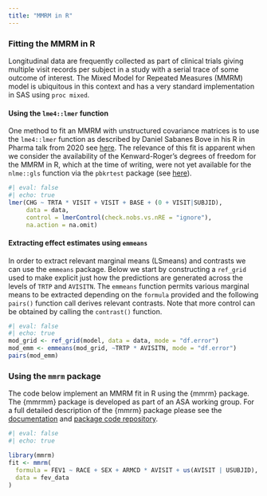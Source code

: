 ```yaml
---
title: "MMRM in R"
---
```


### Fitting the MMRM in R

Longitudinal data are frequently collected as part of clinical trials giving multiple visit records per subject in a study with a serial trace of some outcome of interest. The Mixed Model for Repeated Measures (MMRM) model is ubiquitous in this context and has a very standard implementation in SAS using `proc mixed`.

#### Using the `lme4::lmer` function

One method to fit an MMRM with unstructured covariance matrices is to use the `lme4::lmer` function as described by Daniel Sabanes Bove in his R in Pharma talk from 2020 see [here](https://github.com/rinpharma/2020_presentations/blob/main/talks_folder/2020-Sabanes_Bove-Implementing_MMRM_in_R.pdf). The relevance of this fit is apparent when we consider the availability of the Kenward-Roger's degrees of freedom for the MMRM in R, which at the time of writing, were not yet available for the `nlme::gls` function via the `pbkrtest` package (see [here](https://people.math.aau.dk/~sorenh/software/pbkrtest/#NEWS)).

```r
#| eval: false
#| echo: true
lmer(CHG ~ TRTA * VISIT + VISIT + BASE + (0 + VISIT|SUBJID),
     data = data,
     control = lmerControl(check.nobs.vs.nRE = "ignore"),
     na.action = na.omit)
```

#### Extracting effect estimates using `emmeans`

In order to extract relevant marginal means (LSmeans) and contrasts we can use the `emmeans` package. Below we start by constructing a `ref_grid` used to make explicit just how the predictions are generated across the levels of `TRTP` and `AVISITN`. The `emmeans` function permits various marginal means to be extracted depending on the `formula` provided and the following `pairs()` function call derives relevant contrasts. Note that more control can be obtained by calling the `contrast()` function.

```r
#| eval: false
#| echo: true
mod_grid <- ref_grid(model, data = data, mode = "df.error")
mod_emm <- emmeans(mod_grid, ~TRTP * AVISITN, mode = "df.error") 
pairs(mod_emm) 
```

### Using the `mmrm` package

The code below implement an MMRM fit in R using the {mmrm} package. The {mmrmm} package is developed as part of an ASA working group. For a full detailed description of the {mmrm} package please see the [documentation](https://openpharma.github.io/mmrm/latest-tag/) and [package code repository](https://github.com/openpharma/mmrm).

```r
#| eval: false
#| echo: true

library(mmrm)
fit <- mmrm(
  formula = FEV1 ~ RACE + SEX + ARMCD * AVISIT + us(AVISIT | USUBJID),
  data = fev_data
)
```

